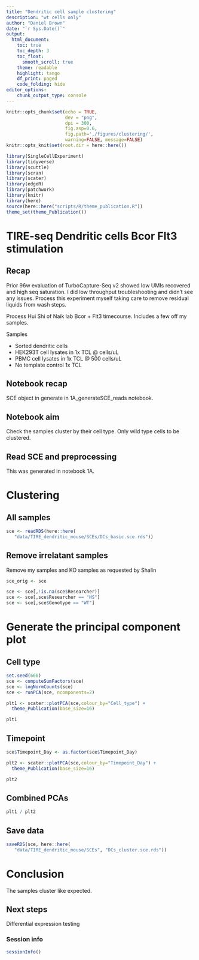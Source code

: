 ```yaml
---
title: "Dendritic cell sample clustering"
description: "wt cells only"
author: "Daniel Brown"
date: "`r Sys.Date()`"
output:
  html_document:
    toc: true
    toc_depth: 3
    toc_float:
      smooth_scroll: true
    theme: readable
    highlight: tango 
    df_print: paged
    code_folding: hide
editor_options: 
    chunk_output_type: console
---
```


```r
knitr::opts_chunk$set(echo = TRUE,
                      dev = "png",
                      dpi = 300,
                      fig.asp=0.6, 
                      fig.path='./figures/clustering/',
                      warning=FALSE, message=FALSE)
knitr::opts_knit$set(root.dir = here::here())

library(SingleCellExperiment)
library(tidyverse)
library(scuttle)
library(scran)
library(scater)
library(edgeR)
library(patchwork)
library(knitr)
library(here)
source(here::here("scripts/R/theme_publication.R"))
theme_set(theme_Publication())
```

# TIRE-seq Dendritic cells Bcor Flt3 stimulation

## Recap

Prior 96w evaluation of TurboCapture-Seq v2 showed low UMIs recovered and high seq saturation. I did low throughput troubleshooting and didn’t see any issues. Process this experiment myself taking care to remove residual liquids from wash steps.

Process Hui Shi of Naik lab Bcor + Flt3 timecourse. Includes a few off my samples.

Samples

* Sorted dendritic cells
* HEK293T cell lysates in 1x TCL @ cells/uL
* PBMC cell lysates in 1x TCL @ 500 cells/uL
* No template control 1x TCL

## Notebook recap

SCE object in generate in 1A_generateSCE_reads notebook.

## Notebook aim

Check the samples cluster by their cell type. Only wild type cells to be clustered.

## Read SCE and preprocessing

This was generated in notebook 1A.

# Clustering

## All samples

```r
sce <- readRDS(here::here(
   "data/TIRE_dendritic_mouse/SCEs/DCs_basic.sce.rds"))
```

## Remove irrelatant samples

Remove my samples and KO samples as requested by Shalin

```r
sce_orig <- sce

sce <- sce[,!is.na(sce$Researcher)]
sce <- sce[,sce$Researcher == "HS"]
sce <- sce[,sce$Genotype == "WT"]
```

# Generate the principal component plot {.tabset}

## Cell type

```r
set.seed(666)
sce <- computeSumFactors(sce)
sce <- logNormCounts(sce)
sce <- runPCA(sce, ncomponents=2)

plt1 <- scater::plotPCA(sce,colour_by="Cell_type") + 
  theme_Publication(base_size=16)

plt1
```

## Timepoint

```r
sce$Timepoint_Day <- as.factor(sce$Timepoint_Day)

plt2 <- scater::plotPCA(sce,colour_by="Timepoint_Day") + 
  theme_Publication(base_size=16)

plt2
```

## Combined PCAs

```r
plt1 / plt2
```

## Save data

```r
saveRDS(sce, here::here(
   "data/TIRE_dendritic_mouse/SCEs", "DCs_cluster.sce.rds"))
```

# Conclusion

The samples cluster like expected.

## Next steps

Differential expression testing
 
### Session info
```r
sessionInfo()
```